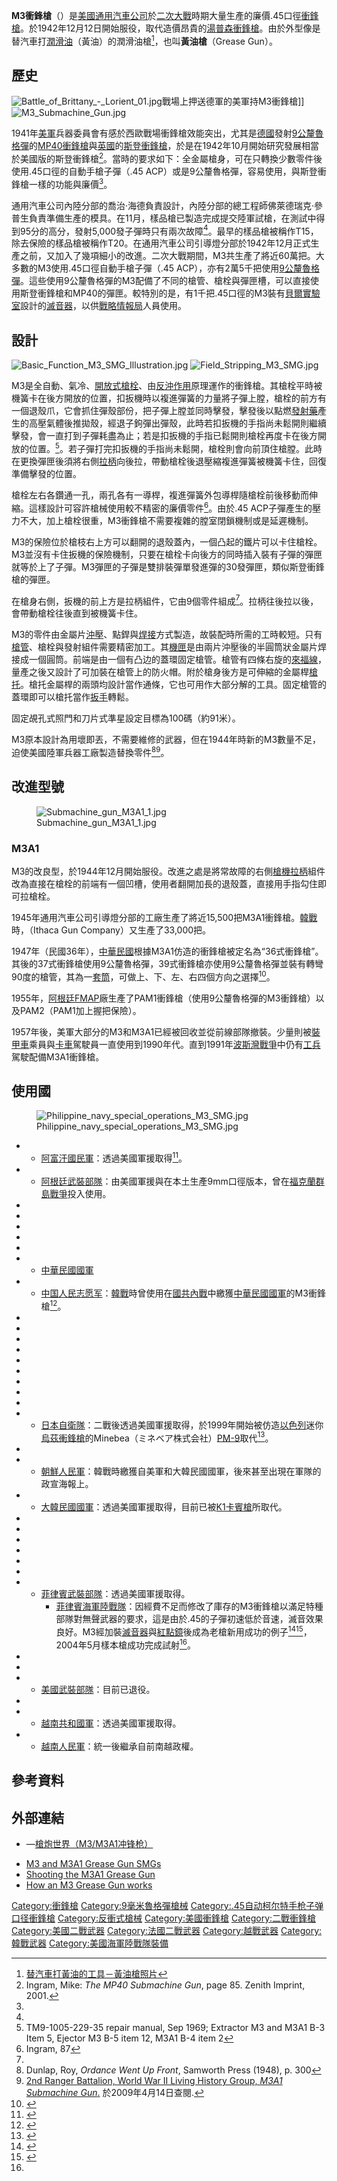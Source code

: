 {{noteTA
|G1=Military
|G2=Unit
|G3=Firearms
|G4=Country
}}
{{Infobox Weapon
|name=M3衝鋒槍
|image=File:Submachine Gun (9885239386).jpg
|image_size=300px
|caption=早期型M3衝鋒槍，留意仍有撥桿
|origin={{flag|USA|1912}}
|type= [[衝鋒槍|衝鋒槍]]
<!-- Type selection -->
|is_ranged=yes
<!-- Service history -->
|service= 1942年—1990年代（美國）
|used_by= 參見[[#使用國|使用國]]
|wars=[[二戰|二戰]]<br/>[[太平洋戰爭|太平洋戰爭]]<br/>[[印度支那戰爭|印度支那戰爭]]<br/>[[希臘內戰|希臘內戰]]<br/>[[國共內戰|國共內戰]]<br/>[[韓戰|韓戰]]<br/>[[越戰|越戰]]<br/>[[古巴革命|古巴革命]]<br/>[[豬灣事件|豬灣事件]]<br/>[[老撾內戰|老撾內戰]]<br/>{{tsl|en|Civil conflict in the Philippines|菲律賓叛亂}}<br/>[[柬埔寨內戰|柬埔寨內戰]]<br/>[[寮泰邊境戰爭|寮泰邊境戰爭]]<br/>[[柬越戰爭|柬越戰爭]]<br/>[[中越邊境戰爭|中越邊境戰爭]]<br/>[[兩伊戰爭|兩伊戰爭]]<br/>[[北愛爾蘭問題|北愛爾蘭問題]]<br/>[[骯髒戰爭_(阿根廷)|骯髒戰爭]]<br/>[[福克蘭群島戰爭|福克蘭群島戰爭]]<ref>{{cite web |url=http://www.britains-smallwars.com/Falklands/Argentineweapons.htm |title=Argentina: Land Weapons and Vehicles |coauthors=David Carter, James Paul & Martin Spirit |publisher=Britain's Small Wars |accessdate=2009-04-06 |deadurl=yes |archiveurl=https://web.archive.org/web/20090201092905/http://www.britains-smallwars.com/Falklands/Argentineweapons.htm |archivedate=2009-02-01 }}</ref><br/>[[海灣戰爭|海灣戰爭]]
<!-- Production history -->
|designer=喬治·海德
|design_date=1942年
|manufacturer=[[通用汽車公司|通用汽車公司]]，以及其他製造廠
|unit_cost=大約15[[美元|美元]] (1943年; {{Inflation|US|15|1943|fmt=eq}})<ref name="Carter">Carter, Gregg Lee: ''Guns in American Society: An Encyclopedia of History, Politics, Culture, and the Law'', page 588. ABC-CLIO, 2002.</ref>
|production_date=1943—1945年
|number=大約680,000枝
|variants=M3A1, PAM1, PAM2
<!-- General specifications -->
|spec_label=
|weight=8磅（M3）<br /> 7.65磅（M3A1）
|length=29.8英吋槍托伸展<br />22.8英吋槍托收縮
|part_length=8英吋
|width=
|height=
<!-- Ranged weapon specifications -->
|cartridge=.45自動手槍子彈（[[.45_ACP|.45 ACP]]）<br> [[9×19mm鲁格弹|9毫米魯格彈]]
|action=[[反沖作用_(槍械)#提前擊發底火式|提前擊發底火式反沖作用]]及[[開放式槍栓|開放式槍栓]]
|mode= [[自動火器|全自動]]
|rate=350—450發／分鐘
|velocity=920尺／秒
|range=50~150米(照門和準星設定為100碼)
|max_range=
|feed=30發彈匣
|sights=固定覘孔式照門和刀片式準星
}}
'''M3衝鋒槍'''（{{lang-en|M3 submachine gun}}）是[[美國|美國]][[通用汽車公司|通用汽車公司]]於[[二次大戰|二次大戰]]時期大量生產的廉價.45口徑[[衝鋒槍|衝鋒槍]]。於1942年12月12日開始服役，取代造價昂貴的[[湯普森衝鋒槍|湯普森衝鋒槍]]。由於外型像是替汽車打[[潤滑油|潤滑油]]（黃油）的潤滑油槍<ref>[http://www.ehsy.com/pic_lib/2007/02/15/1171531533.jpg 替汽車打黃油的工具－黃油槍照片]{{dead link|date=2017年11月 |bot=InternetArchiveBot |fix-attempted=yes }}</ref>，也叫'''黃油槍'''（Grease Gun）。

== 歷史 ==
[[File:Battle_of_Brittany_-_Lorient_01.jpg|left]]戰場上押送德軍的美軍持M3衝鋒槍]]
[[File:M3_Submachine_Gun.jpg|left]]

1941年[[美軍|美軍]]兵器委員會有感於西歐戰場衝鋒槍效能突出，尤其是[[德國|德國]]發射[[9公釐魯格彈|9公釐魯格彈]]的[[MP40衝鋒槍|MP40衝鋒槍]]與[[英國|英國]]的[[斯登衝鋒槍|斯登衝鋒槍]]，於是在1942年10月開始研究發展相當於美國版的斯登衝鋒槍<ref name="Ingram">Ingram, Mike: ''The MP40 Submachine Gun'', page 85. Zenith Imprint, 2001.</ref>。當時的要求如下：全金屬槍身，可在只轉換少數零件後使用.45口徑的自動手槍子彈（.45 ACP）或是9公釐魯格彈，容易使用，與斯登衝鋒槍一樣的功能與廉價<ref name="Ingram"/>。

通用汽車公司內陸分部的喬治·海德負責設計，內陸分部的總工程師佛萊德瑞克·參普生負責準備生產的模具。在11月，樣品槍已製造完成提交陸軍試槍，在測試中得到95分的高分，發射5,000發子彈時只有兩次故障<ref name="Ingram"/>。最早的樣品槍被稱作T15，除去保險的樣品槍被稱作T20。在通用汽車公司引導燈分部於1942年12月正式生產之前，又加入了幾項細小的改進。二次大戰期間，M3共生產了將近60萬把。大多數的M3使用.45口徑自動手槍子彈（.45 ACP），亦有2萬5千把使用[[9×19mm鲁格弹|9公釐魯格彈]]。這些使用9公釐魯格彈的M3配備了不同的槍管、槍栓與彈匣槽，可以直接使用斯登衝鋒槍和MP40的彈匣。較特別的是，有1千把.45口徑的M3裝有[[貝爾實驗室|貝爾實驗室]]設計的[[抑制器|滅音器]]，以供[[戰略情報局|戰略情報局]]人員使用。

== 設計 ==
[[File:Basic_Function_M3_SMG_Illustration.jpg|thumb]]
[[File:Field_Stripping_M3_SMG.jpg|thumb]]

M3是全自動、氣冷、[[開放式槍栓|開放式槍栓]]、由[[反沖作用_(槍械)|反沖作用]]原理運作的衝鋒槍。其槍栓平時被機簧卡在後方開放的位置，扣扳機時以複進彈簧的力量將子彈上膛，槍栓的前方有一個退殼爪，它會抓住彈殼部份，把子彈上膛並同時擊發，擊發後以點燃[[發射藥|發射藥]]產生的高壓氣體後推拋殼，經退子鉤彈出彈殼，此時若扣扳機的手指尚未鬆開則繼續擊發，會一直打到子彈耗盡為止；若是扣扳機的手指已鬆開則槍栓再度卡在後方開放的位置。<ref>TM9-1005-229-35 repair manual, Sep 1969; Extractor M3 and M3A1 B-3 Item 5, Ejector M3 B-5 item 12, M3A1 B-4 item 2</ref>。若子彈打完扣扳機的手指尚未鬆開，槍栓則會向前頂住槍膛。此時在更換彈匣後須將右側[[拉機柄|拉柄]]向後拉，帶動槍栓後退壓縮複進彈簧被機簧卡住，回復準備擊發的位置。

槍栓左右各鑽通一孔，兩孔各有一導桿，複進彈簧外包導桿隨槍栓前後移動而伸縮。這樣設計可容許槍械使用較不精密的廉價零件<ref name="Ingram_87">Ingram, 87</ref>。由於.45 ACP子彈產生的壓力不大，加上槍栓很重，M3衝鋒槍不需要複雜的膛室閉鎖機制或是延遲機制。

M3的保險位於槍枝右上方可以翻開的退殼蓋內，一個凸起的鐵片可以卡住槍栓。M3並沒有卡住扳機的保險機制，只要在槍栓卡向後方的同時插入裝有子彈的彈匣就等於上了子彈。M3彈匣的子彈是雙排裝彈單發進彈的30發彈匣，類似斯登衝鋒槍的彈匣。

在槍身右側，扳機的前上方是拉柄組件，它由9個零件組成<ref name="Ingram_87" />。拉柄往後拉以後，會帶動槍栓往後直到被機簧卡住。

M3的零件由金屬片[[沖壓|沖壓]]、點銲與[[焊接|焊接]]方式製造，故裝配時所需的工時較短。只有[[槍管|槍管]]、槍栓與發射組件需要精密加工。其[[機匣|機匣]]是由兩片沖壓後的半圓筒狀金屬片焊接成一個圓筒。前端是由一個有凸边的蓋環固定槍管。槍管有四條右旋的[[膛線|來福線]]，量產之後又設計了可加裝在槍管上的防火帽。附於槍身後方是可伸縮的金屬桿[[槍托|槍托]]。槍托金屬桿的兩頭均設計當作通條，它也可用作大部分解的工具。固定槍管的蓋環即可以槍托當作[[扳手|扳手]]轉鬆。

固定覘孔式照門和刀片式準星設定目標為100碼（約91米）。

M3原本設計為用壞即丟，不需要維修的武器，但在1944年時新的M3數量不足，迫使美國陸軍兵器工廠製造替換零件<ref>Dunlap, Roy, ''Ordance Went Up Front'', Samworth Press (1948), p. 300</ref><ref>[http://www.2ndrangerbattalion.org/weaponry.html 2nd Ranger Battalion, World War II Living History Group, ''M3A1 Submachine Gun''.] {{Wayback|url=http://www.2ndrangerbattalion.org/weaponry.html |date=20090119144005 }}於2009年4月14日查閱.</ref>。

== 改進型號 ==
[[File:Submachine_gun_M3A1_1.jpg|thumb]]
=== M3A1 ===
M3的改良型，於1944年12月開始服役。改進之處是將常故障的右側[[槍機拉柄|槍機拉柄]]組件改為直接在槍栓的前端有一個凹槽，使用者翻開加長的退殼蓋，直接用手指勾住即可拉槍栓。

1945年通用汽車公司引導燈分部的工廠生產了將近15,500把M3A1衝鋒槍。[[韓戰|韓戰]]時，{{tsl|en|Ithaca Gun Company|伊薩卡槍械公司}}（Ithaca Gun Company）又生產了33,000把。

1947年（民國36年），[[中華民國|中華民國]]根據M3A1仿造的衝鋒槍被定名為“36式衝鋒槍”。其後的37式衝鋒槍使用9公釐魯格彈，39式衝鋒槍亦使用9公釐魯格彈並裝有轉彎90度的槍管，其為一[[手槍套筒|套筒]]，可做上、下、左、右四個方向之選擇<ref name="文物館">{{cite web|url=http://museum.mnd.gov.tw/Publish.aspx?cnid=1448&p=12469|title=兵器典藏室國軍兵器展衝鋒槍區|publisher=國軍歷史文物館|accessdate=2009-04-15|deadurl=yes|archiveurl=https://web.archive.org/web/20140305133510/http://museum.mnd.gov.tw/Publish.aspx?cnid=1448&p=12469|archivedate=2014-03-05}}</ref>。

1955年，[[阿根廷|阿根廷]]FMAP廠生產了PAM1衝鋒槍（使用9公釐魯格彈的M3衝鋒槍）以及PAM2（PAM1加上握把保險）。

1957年後，美軍大部分的M3和M3A1已經被回收並從前線部隊撤裝。少量則被[[裝甲車|裝甲車]]乘員與[[卡車|卡車]]駕駛員一直使用到1990年代。直到1991年[[波斯灣戰爭|波斯灣戰爭]]中仍有[[工兵|工兵]]駕駛配備M3A1衝鋒槍。

== 使用國 ==
[[File:Philippine_navy_special_operations_M3_SMG.jpg|thumb]]
* {{flag|Afghanistan}}
** [[阿富汗軍事|阿富汗國民軍]]：透過美國軍援取得<ref>{{Cite web |url=http://www.guns.com/wp-content/uploads/2013/07/the_afghan_national_army_has_gotten_several_grease_guns_surplus_from_the_us_army.jpg |title=存档副本 |access-date=2016-06-17 |archive-url=https://web.archive.org/web/20160625074815/http://www.guns.com/wp-content/uploads/2013/07/the_afghan_national_army_has_gotten_several_grease_guns_surplus_from_the_us_army.jpg |archive-date=2016-06-25 |dead-url=yes }}</ref>。
* {{flag|Argentina}}
** [[阿根廷軍事|阿根廷武裝部隊]]：由美國軍援與在本土生產9mm口徑版本，曾在[[福克蘭群島戰爭|福克蘭群島戰爭]]投入使用。
* {{flag|Australia}}
* {{flag|Bolivia}}
* {{flag|Brazil}}
* {{flag|Cambodia}}
* {{flag|Canada}}
* {{flag|Republic of China}}
** [[中華民國國軍|中華民國國軍]]
* {{flag|PRC}}
** [[中国人民志愿军|中国人民志愿军]]：[[朝鲜战争|韓戰]]時曾使用在[[國共內戰|國共內戰]]中繳獲[[中華民國國軍|中華民國國軍]]的M3衝鋒槍<ref>{{cite web |url=http://www.rt66.com/~korteng/SmallArms/grease.htm |title=M3A1 Grease Gun |accessdate=2008-09-19 |deadurl=yes |archiveurl=https://web.archive.org/web/20080919150837/http://www.rt66.com/~korteng/SmallArms/grease.htm |archivedate=2008-09-19 }}</ref>。
* {{flag|Cuba}}
* {{flag|Denmark}}
* {{flag|Ecuador}}
* {{flag|France}}
* {{flag|West Germany}}
* {{flag|Greece}}
* {{flag|Guatemala}}
* {{flag|India}}
* {{flag|Iran}}
* {{flag|Japan}}
** [[日本自衛隊|日本自衛隊]]：二戰後透過美國軍援取得，於1999年開始被仿造[[以色列|以色列]]迷你[[烏茲衝鋒槍|烏茲衝鋒槍]]的Minebea（ミネベア株式会社）[[美蓓亞PM-9衝鋒槍|PM-9]]取代<ref name="PM-9">{{cite web |url=http://rightwing.sakura.ne.jp/equipment/jgsdf/infantry/9mmmpjgsdf/9mmmpjgsdf.html |title=9mm PM-9 |accessdate=2009-04-15 |deadurl=yes |archiveurl=https://web.archive.org/web/20081002163639/http://rightwing.sakura.ne.jp/equipment/jgsdf/infantry/9mmmpjgsdf/9mmmpjgsdf.html |archivedate=2008-10-02 }}</ref>。
* {{flag|Khmer Republic}}
* {{flag|North Korea}}
** [[朝鮮人民軍|朝鮮人民軍]]：韓戰時繳獲自美軍和大韓民國國軍，後來甚至出現在軍隊的政宣海報上。
* {{flag|South Korea}}
** [[大韓民國國軍|大韓民國國軍]]：透過美國軍援取得，目前已被[[K1卡賓槍|K1卡賓槍]]所取代。
* {{flag|Kingdom of Laos}}
* {{flag|Mexico}}
* {{flag|Morocco}}
* {{flag|North Macedonia}}
* {{flag|Norway}}
* {{flag|Pakistan}}
* {{flag|Philippines}}
** [[菲律賓軍事|菲律賓武裝部隊]]：透過美國軍援取得。
*** [[菲律賓海軍陸戰隊|菲律賓海軍陸戰隊]]：因經費不足而修改了庫存的M3衝鋒槍以滿足特種部隊對無聲武器的要求，這是由於.45的子彈初速低於音速，滅音效果良好。M3經加裝[[滅音器|滅音器]]與[[紅點鏡|紅點鏡]]後成為老槍新用成功的例子<ref name="PN">{{cite web |url=http://www.timawa.net/m3/m3.htm |title=M3 Grease Guns Re-issued |accessdate=2008-09-19 |deadurl=yes |archiveurl=https://web.archive.org/web/20080926031923/http://www.timawa.net/m3/m3.htm |archivedate=2008-09-26 }}</ref><ref>{{cite web |url=http://www.timawa.net/m3/m3gen2.htm |title=New Sights for a Revived Workhorse: The M3 SpecOps Generation 2 |accessdate=2008-09-19 |deadurl=yes |archiveurl=https://web.archive.org/web/20080926033730/http://timawa.net/m3/m3gen2.htm |archivedate=2008-09-26 }}</ref>，2004年5月樣本槍成功完成試射<ref name="PN"/>。
* {{flag|Thailand}}
* {{flag|United Kingdom}}
* {{flag|United States}}
** [[美軍|美國武裝部隊]]：目前已退役。
* {{flag|Uruguay}}
* {{flag|South Vietnam}}
** [[越南共和國軍|越南共和國軍]]：透過美國軍援取得。
* {{flag|Vietnam}}
** [[越南人民軍|越南人民軍]]：統一後繼承自前南越政權。

== 參考資料 ==
{{reflist|2}}

== 外部連結 ==
* {{zh icon}}—[http://pewpewpew.work/usa/smg/m3/m3.htm 槍炮世界（M3/M3A1冲锋枪）] {{Wayback|url=http://pewpewpew.work/usa/smg/m3/m3.htm |date=20200720063323 }}
* [https://www.youtube.com/watch?v=6ivr4QdhVtU M3 and M3A1 Grease Gun SMGs] {{Wayback|url=https://www.youtube.com/watch?v=6ivr4QdhVtU |date=20191018070408 }}
* [https://www.youtube.com/watch?v=3rKOdiHmKFc Shooting the M3A1 Grease Gun] {{Wayback|url=https://www.youtube.com/watch?v=3rKOdiHmKFc |date=20191018070407 }}
* [https://www.youtube.com/watch?v=pGfFEq3GtYE How an M3 Grease Gun works] {{Wayback|url=https://www.youtube.com/watch?v=pGfFEq3GtYE |date=20191030221210 }}

{{WWIIUSInfWeapons}}
{{北伐至抗戰時期中華民國步兵武器}}

[[Category:衝鋒槍|Category:衝鋒槍]]
[[Category:9毫米魯格彈槍械|Category:9毫米魯格彈槍械]]
[[Category:.45自动柯尔特手枪子弹口径衝鋒槍|Category:.45自动柯尔特手枪子弹口径衝鋒槍]]
[[Category:反衝式槍械|Category:反衝式槍械]]
[[Category:美國衝鋒槍|Category:美國衝鋒槍]]
[[Category:二戰衝鋒槍|Category:二戰衝鋒槍]]
[[Category:美國二戰武器|Category:美國二戰武器]]
[[Category:法國二戰武器|Category:法國二戰武器]]
[[Category:越戰武器|Category:越戰武器]]
[[Category:韓戰武器|Category:韓戰武器]]
[[Category:美國海軍陸戰隊裝備|Category:美國海軍陸戰隊裝備]]